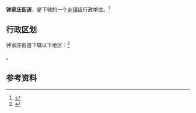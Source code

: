 {{中国乡级行政区|14/05/02/006/000}}

'''钟家庄街道'''，是{{PRC admin/fullname|14/05/02/006/000|3}}下辖的一个[[乡镇|乡镇]]级行政单位。<ref>{{PRC admin/ref sgc|{{PRC admin/parent|14/05/02/006/000}}}}</ref>

== 行政区划 ==

钟家庄街道下辖以下地区：<ref>{{PRC admin/ref sgc|14/05/02/006/000}}</ref>

{{PRC admin/children|14/05/02/006/000}}。

== 参考资料 ==

{{reflist}}

{{行政区划小作品}}
{{PRC admin/navcat|14/05/02/006/000}}